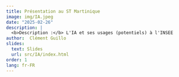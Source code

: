 ```yaml
---
title: Présentation au ST Martinique
image: img/IA.jpeg
date: "2025-02-26"
description: |
  <b>Description :</b> L'IA et ses usages (potentiels) à l'INSEE
author:  Clément Guillo
slides:
  text: Slides
  url: src/IA/index.html
order: 1
lang: fr-FR
---
```


